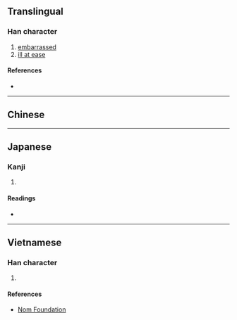 {{character info/new}}
{{also|尷}}
==Translingual==

===Han character===
{{Han char|rn=43|rad=尢|as=14|sn=17|four=|canj=MUSIT,MUSMT|ids=⿺兀監}}

# [[embarrassed]]
# [[ill at ease]]

====References====
* {{Han ref|kx=0299.220|hdz=10557.160|uh=5C36|ud=23606}}

----

==Chinese==
{{zh-see|尷|v}}

----

==Japanese==

===Kanji===
{{ja-kanji|grade=|rs=尢14}}

# {{defn|lang=ja|sort=尢14}}

====Readings====
* {{ja-readings|on=[[かん]] (kan), [[けん]] (ken)|kun=}}

----

==Vietnamese==

===Han character===
{{vi-readings|rs=尢14|hanviet=giám}}

# {{defn|lang=vi|sort=尢14}}

====References====
* [http://nomfoundation.org/common/nom_details.php?codepoint=5c36 Nom Foundation]